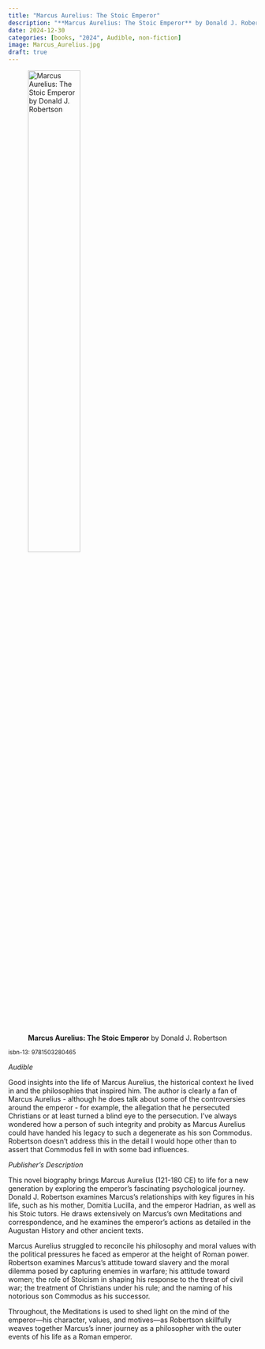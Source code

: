 ```yaml
---
title: "Marcus Aurelius: The Stoic Emperor"
description: "**Marcus Aurelius: The Stoic Emperor** by Donald J. Robertson"
date: 2024-12-30
categories: [books, "2024", Audible, non-fiction]
image: Marcus_Aurelius.jpg
draft: true
---
```

![**Marcus Aurelius: The Stoic Emperor** by Donald J. Robertson](Marcus_Aurelius.jpg){fig-align="left" width=50%}

<sup>isbn-13: 9781503280465</sup>

*Audible*

Good insights into the life of Marcus Aurelius, the historical context he lived in and the philosophies
that inspired him. The author is clearly a fan of Marcus Aurelius - although he does talk about some of the 
controversies around the emperor - for example, the allegation that he persecuted Christians or at least
turned a blind eye to the persecution. I've always wondered how a person of such integrity and probity
as Marcus Aurelius could have handed his legacy to such a degenerate as his son Commodus. Robertson
doesn't address this in the detail I would hope other than to assert that Commodus fell in with some 
bad influences.

*Publisher's Description*

This novel biography brings Marcus Aurelius (121-180 CE) to life for a new generation by exploring the emperor’s fascinating psychological journey. Donald J. Robertson examines Marcus’s relationships with key figures in his life, such as his mother, Domitia Lucilla, and the emperor Hadrian, as well as his Stoic tutors. He draws extensively on Marcus’s own Meditations and correspondence, and he examines the emperor’s actions as detailed in the Augustan History and other ancient texts.

Marcus Aurelius struggled to reconcile his philosophy and moral values with the political pressures he faced as emperor at the height of Roman power. Robertson examines Marcus’s attitude toward slavery and the moral dilemma posed by capturing enemies in warfare; his attitude toward women; the role of Stoicism in shaping his response to the threat of civil war; the treatment of Christians under his rule; and the naming of his notorious son Commodus as his successor.

Throughout, the Meditations is used to shed light on the mind of the emperor—his character, values, and motives—as Robertson skillfully weaves together Marcus’s inner journey as a philosopher with the outer events of his life as a Roman emperor.